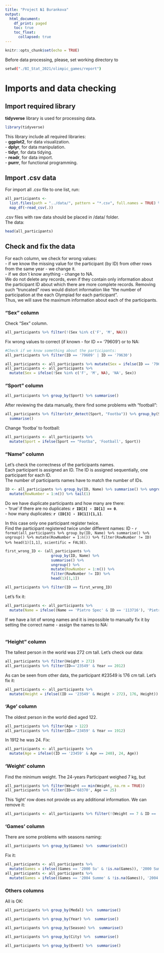 ```yaml
---
title: "Project №1 Burankova"
output: 
  html_document:
    df_print: paged
    toc: true
    toc_float:
      collapsed: true
---
```


```r
knitr::opts_chunk$set(echo = TRUE)
```

Before data processing, please, set working directory to 
```bash
setwd("./BI_Stat_2021/olimpic_games/report")

```

# Imports and data checking

## Import required library
**tidyverse** library is used for processing data.\

```r
library(tidyverse)
```

This library include all required libraries:\
- **ggplot2**, for data visualization.\
- **dplyr**, for data manipulation.\
- **tidyr**, for data tidying.\
- **readr**, for data import.\
- **purrr**, for functional programming.\

## Import .csv data
For import all .csv file to one list, run:
```r
all_participants <-
  list.files(path = "../data/", pattern = "*.csv", full.names = TRUE) %>% 
  map_df(~read_csv(.))
```
.csv files with raw data should be placed in /data/ folder.\
The data:
```r
head(all_participants)
```


## Check and fix the data

For each column, we check for wrong values:\
- if we know the missing value for the participant (by ID) from other rows from the same year - we change it.\
- if we don`t know anything - change to NA.\
We do not delete any records, even if they contain only information about the participant ID about which there are more complete records. Removing such "truncated" rows would distort information like "the number of participation at the each Olympiad for each participant".\
Thus, we will save the maximum information about each of the participants.


### "Sex" column
Check "Sex" column.
```r
all_participants %>% filter(!(Sex %in% c('F', 'M', NA)))

```

Fix wrong values to correct (if known - for ID == '79609') or to NA:
```r
#Check if we know something about the participants:
all_participants %>% filter(ID == '79609' | ID == '79630')

all_participants <- all_participants %>% mutate(Sex = ifelse(ID == '79609', 'M', Sex))
all_participants <- all_participants %>% 
  mutate(Sex = ifelse(!Sex %in% c('F', 'M', NA), 'NA', Sex))
```

### "Sport" column

```r
all_participants %>% group_by(Sport) %>% summarise()
```

After reviewing the data manually, there find some problems with "football":

```r
all_participants %>% filter(str_detect(Sport, "Footba")) %>% group_by(Sport) %>% 
  summarise()
```
Change 'footba' to football:
```r
all_participants <- all_participants %>% 
  mutate(Sport = ifelse(Sport == "Footba", 'Football', Sport))
```

### "Name" column
Let's check the correctness of the participants names.\
Each participant is assigned an ID. The ID is assigned sequentially, one participant for each ID.\
The number of participants names have to match the number of IDs.

```r
ID <- all_participants %>% group_by(ID, Name) %>% summarise() %>% ungroup() %>% 
  mutate(RowNumber = 1:n()) %>% tail(1)
```
Do we have duplicate participants and how many are there: \
- 'true' if there are no duplicates: **`r ID[3] - ID[1] == 0`**.\
- how many duplicates: **`r (ID[3] - ID[1])[1,1]`**.\

In this case only one participant register twice.\
Find the participant registered twice under different names: ID - `r format(all_participants %>% group_by(ID, Name) %>% summarise() %>% ungroup() %>% mutate(RowNumber = 1:n()) %>% filter(RowNumber != ID) %>% head(1)[1,1], scientific = FALSE)`.

```r

first_wrong_ID <- (all_participants %>% 
                     group_by(ID, Name) %>%
                     summarise() %>% 
                     ungroup() %>% 
                     mutate(RowNumber = 1:n()) %>%
                     filter(RowNumber != ID) %>% 
                     head(1)[1,1])

all_participants %>% filter(ID == first_wrong_ID)

```

Let's fix it:

```r

all_participants <- all_participants %>% 
  mutate(Name = ifelse((Name == 'Pietro Spec' & ID == '113716'), 'Pietro Speciale', Name))

```

If we have a lot of wrong names and it is impossible to manually fix it by setting the correct name - assign the names to NA:

```r




```



### "Height" column
The tallest person in the world was 272 cm tall. Let's check our data:
```r
all_participants %>% filter(Height > 272)
all_participants %>% filter(ID=='23549' & Year == 2012)

```

As can be seen from other data, the participant #23549 is 176 cm tall. Let's fix it:
```r
all_participants <- all_participants %>% 
  mutate(Height = ifelse((ID == '23549' & Height > 272), 176, Height))
```

### 'Age' column
The oldest person in the world died aged 122.
```r
all_participants %>% filter(Age > 122)
all_participants %>% filter(ID=='23459' & Year == 1912)
```
In 1912 he was 24. Fix:
```r
all_participants <- all_participants %>% 
  mutate(Age = ifelse((ID == '23459' & Age == 240), 24, Age))
```

### 'Weight' column
Find the minimum weight. The 24-years Participant weighed 7 kg, but 
```r
all_participants %>% filter(Weight == min(Weight, na.rm = TRUE))
all_participants %>% filter(ID=='68370', Age == 25)
```
This 'light' row does not provide us any additional information. We can remove it:
```r
all_participants <- all_participants %>% filter(!(Weight == 7 & ID == '68370'))
```

### 'Games' column
There are some problems with seasons naming:

```r
all_participants %>% group_by(Games) %>%  summarise(n())
```

Fix it:
```r
all_participants <- all_participants %>% 
  mutate(Games = ifelse((Games == '2000 Su' & !is.na(Games)), '2000 Summer', Games))
all_participants <- all_participants %>% 
  mutate(Games = ifelse((Games == '2004 Summe' & !is.na(Games)), '2004 Summer', Games))
```




### Others columns
All is OK:

```r
all_participants %>% group_by(Medal) %>%  summarise()

all_participants %>% group_by(Year) %>%  summarise()

all_participants %>% group_by(Season) %>%  summarise()

all_participants %>% group_by(City) %>%  summarise()

all_participants %>% group_by(Event) %>%  summarise() 
```


